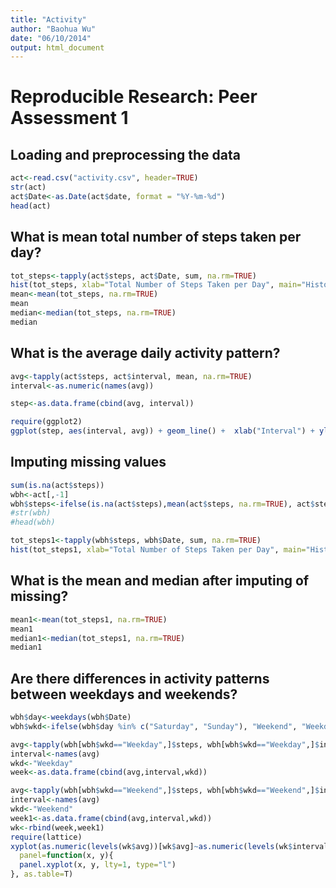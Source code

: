 ```yaml
---
title: "Activity"
author: "Baohua Wu"
date: "06/10/2014"
output: html_document
---
```


# Reproducible Research: Peer Assessment 1

## Loading and preprocessing the data

```r
act<-read.csv("activity.csv", header=TRUE)
str(act)
act$Date<-as.Date(act$date, format = "%Y-%m-%d")
head(act)
```

## What is mean total number of steps taken per day?
```r
tot_steps<-tapply(act$steps, act$Date, sum, na.rm=TRUE)
hist(tot_steps, xlab="Total Number of Steps Taken per Day", main="Histogram for Total Number of Steps per Day")
mean<-mean(tot_steps, na.rm=TRUE)
mean
median<-median(tot_steps, na.rm=TRUE)
median
```

## What is the average daily activity pattern?
```r
avg<-tapply(act$steps, act$interval, mean, na.rm=TRUE)
interval<-as.numeric(names(avg))

step<-as.data.frame(cbind(avg, interval))

require(ggplot2)
ggplot(step, aes(interval, avg)) + geom_line() +  xlab("Interval") + ylab("Avg Steps")

```


## Imputing missing values
```r
sum(is.na(act$steps)) 
wbh<-act[,-1]
wbh$steps<-ifelse(is.na(act$steps),mean(act$steps, na.rm=TRUE), act$steps)
#str(wbh)
#head(wbh)

tot_steps1<-tapply(wbh$steps, wbh$Date, sum, na.rm=TRUE)
hist(tot_steps1, xlab="Total Number of Steps Taken per Day", main="Histogram for Total Number of Steps per Day")
```

## What is the mean and median after imputing of missing?

```r
mean1<-mean(tot_steps1, na.rm=TRUE)
mean1
median1<-median(tot_steps1, na.rm=TRUE)
median1
```

## Are there differences in activity patterns between weekdays and weekends?

```r
wbh$day<-weekdays(wbh$Date)
wbh$wkd<-ifelse(wbh$day %in% c("Saturday", "Sunday"), "Weekend", "Weekday")

avg<-tapply(wbh[wbh$wkd=="Weekday",]$steps, wbh[wbh$wkd=="Weekday",]$interval, mean, na.rm=TRUE)
interval<-names(avg)
wkd<-"Weekday"
week<-as.data.frame(cbind(avg,interval,wkd))

avg<-tapply(wbh[wbh$wkd=="Weekend",]$steps, wbh[wbh$wkd=="Weekend",]$interval, mean, na.rm=TRUE)
interval<-names(avg)
wkd<-"Weekend"
week1<-as.data.frame(cbind(avg,interval,wkd))
wk<-rbind(week,week1)
require(lattice)
xyplot(as.numeric(levels(wk$avg))[wk$avg]~as.numeric(levels(wk$interval))[wk$interval] |wk$wkd, wk,layout = c(1, 2), xlab="Interval", ylab="Number of Steps",
  panel=function(x, y){
  panel.xyplot(x, y, lty=1, type="l")
}, as.table=T)
```

